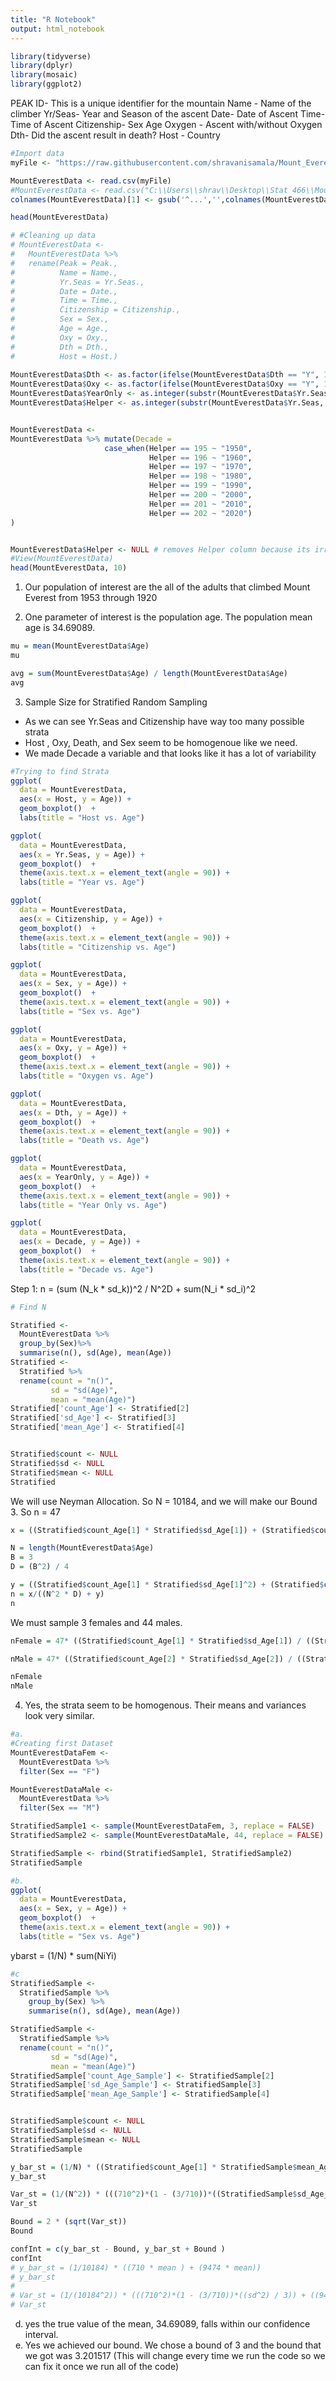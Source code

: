 ```yaml
---
title: "R Notebook"
output: html_notebook
---
```


```r
library(tidyverse)
library(dplyr)
library(mosaic)
library(ggplot2)
```

PEAK ID- This is a unique identifier for the mountain
Name - Name of the climber
Yr/Seas- Year and Season of the ascent
Date- Date of Ascent
Time- Time of Ascent
Citizenship-
Sex
Age
Oxygen - Ascent with/without Oxygen
Dth- Did the ascent result in death?
Host - Country

```r
#Import data
myFile <- "https://raw.githubusercontent.com/shravanisamala/Mount_Everest_Project/master/Mt_Everest_Ascent_Data.csv"

MountEverestData <- read.csv(myFile)
#MountEverestData <- read.csv("C:\\Users\\shrav\\Desktop\\Stat 466\\Mount_Everest_Project\\Mt_Everest_Ascent_Data.csv")
colnames(MountEverestData)[1] <- gsub('^...','',colnames(MountEverestData)[1])

head(MountEverestData)

# #Cleaning up data
# MountEverestData <- 
#   MountEverestData %>%
#   rename(Peak = Peak., 
#          Name = Name., 
#          Yr.Seas = Yr.Seas., 
#          Date = Date., 
#          Time = Time., 
#          Citizenship = Citizenship., 
#          Sex = Sex., 
#          Age = Age., 
#          Oxy = Oxy., 
#          Dth = Dth., 
#          Host = Host.)
  
MountEverestData$Dth <- as.factor(ifelse(MountEverestData$Dth == "Y", 1, 0)) #1 = death, 0 = alive
MountEverestData$Oxy <- as.factor(ifelse(MountEverestData$Oxy == "Y", 1, 0)) #1 = death, 0 = alive
MountEverestData$YearOnly <- as.integer(substr(MountEverestData$Yr.Seas, 1, 4))
MountEverestData$Helper <- as.integer(substr(MountEverestData$Yr.Seas, 1, 3))


MountEverestData <- 
MountEverestData %>% mutate(Decade =
                     case_when(Helper == 195 ~ "1950",
                               Helper == 196 ~ "1960",
                               Helper == 197 ~ "1970",
                               Helper == 198 ~ "1980",
                               Helper == 199 ~ "1990",
                               Helper == 200 ~ "2000",
                               Helper == 201 ~ "2010",
                               Helper == 202 ~ "2020")
)


MountEverestData$Helper <- NULL # removes Helper column because its irrelavent lol 
#View(MountEverestData)
head(MountEverestData, 10)
```

1. Our population of interest are the all of the adults that climbed Mount Everest from 1953 through 1920

2. One parameter of interest is the population age. The population mean age is 34.69089. 
```r
mu = mean(MountEverestData$Age)
mu

avg = sum(MountEverestData$Age) / length(MountEverestData$Age)
avg
```
3. Sample Size for Stratified Random Sampling 
- As we can see Yr.Seas and Citizenship have way too many possible strata 
- Host , Oxy, Death, and Sex seem to be homogenoue like we need. 
- We made Decade a variable and that looks like it has a lot of variability 
```r
#Trying to find Strata
ggplot(
  data = MountEverestData, 
  aes(x = Host, y = Age)) +
  geom_boxplot()  + 
  labs(title = "Host vs. Age")

ggplot(
  data = MountEverestData, 
  aes(x = Yr.Seas, y = Age)) +
  geom_boxplot()  + 
  theme(axis.text.x = element_text(angle = 90)) +
  labs(title = "Year vs. Age")

ggplot(
  data = MountEverestData, 
  aes(x = Citizenship, y = Age)) +
  geom_boxplot()  + 
  theme(axis.text.x = element_text(angle = 90)) +
  labs(title = "Citizenship vs. Age")

ggplot(
  data = MountEverestData, 
  aes(x = Sex, y = Age)) +
  geom_boxplot()  + 
  theme(axis.text.x = element_text(angle = 90)) +
  labs(title = "Sex vs. Age")

ggplot(
  data = MountEverestData, 
  aes(x = Oxy, y = Age)) +
  geom_boxplot()  + 
  theme(axis.text.x = element_text(angle = 90)) +
  labs(title = "Oxygen vs. Age")

ggplot(
  data = MountEverestData, 
  aes(x = Dth, y = Age)) +
  geom_boxplot()  + 
  theme(axis.text.x = element_text(angle = 90)) +
  labs(title = "Death vs. Age")

ggplot(
  data = MountEverestData, 
  aes(x = YearOnly, y = Age)) +
  geom_boxplot()  + 
  theme(axis.text.x = element_text(angle = 90)) +
  labs(title = "Year Only vs. Age")

ggplot(
  data = MountEverestData, 
  aes(x = Decade, y = Age)) +
  geom_boxplot()  + 
  theme(axis.text.x = element_text(angle = 90)) +
  labs(title = "Decade vs. Age")
```

Step 1: n = (sum (N_k * sd_k))^2 / N^2D + sum(N_i * sd_i)^2
```r
# Find N

Stratified <- 
  MountEverestData %>%
  group_by(Sex)%>%
  summarise(n(), sd(Age), mean(Age))
Stratified <- 
  Stratified %>%
  rename(count = "n()", 
         sd = "sd(Age)", 
         mean = "mean(Age)")
Stratified['count_Age'] <- Stratified[2]
Stratified['sd_Age'] <- Stratified[3]
Stratified['mean_Age'] <- Stratified[4]


Stratified$count <- NULL
Stratified$sd <- NULL
Stratified$mean <- NULL
Stratified

```

We will use Neyman Allocation. So N = 10184, and we will make our Bound 3. So n = 47
```r

x = ((Stratified$count_Age[1] * Stratified$sd_Age[1]) + (Stratified$count_Age[2] * Stratified$sd_Age[2]))^2

N = length(MountEverestData$Age)
B = 3
D = (B^2) / 4

y = ((Stratified$count_Age[1] * Stratified$sd_Age[1]^2) + (Stratified$count_Age[2] * Stratified$sd_Age[2]^2))
n = x/((N^2 * D) + y)
n
```
We must sample 3 females and 44 males. 
```r
nFemale = 47* ((Stratified$count_Age[1] * Stratified$sd_Age[1]) / ((Stratified$count_Age[1] * Stratified$sd_Age[1]) + (Stratified$count_Age[2] * Stratified$sd_Age[2])))

nMale = 47* ((Stratified$count_Age[2] * Stratified$sd_Age[2]) / ((Stratified$count_Age[1] * Stratified$sd_Age[1]) + (Stratified$count_Age[2] * Stratified$sd_Age[2])))

nFemale
nMale
```

4. Yes, the strata seem to be homogenous. Their means and variances look very similar.
```r
#a. 
#Creating first Dataset
MountEverestDataFem <- 
  MountEverestData %>%
  filter(Sex == "F")

MountEverestDataMale <- 
  MountEverestData %>%
  filter(Sex == "M")

StratifiedSample1 <- sample(MountEverestDataFem, 3, replace = FALSE)
StratifiedSample2 <- sample(MountEverestDataMale, 44, replace = FALSE)

StratifiedSample <- rbind(StratifiedSample1, StratifiedSample2)
StratifiedSample

#b. 
ggplot(
  data = MountEverestData, 
  aes(x = Sex, y = Age)) +
  geom_boxplot()  + 
  theme(axis.text.x = element_text(angle = 90)) +
  labs(title = "Sex vs. Age")
```
ybarst = (1/N) * sum(NiYi)
```r
#c 
StratifiedSample <- 
  StratifiedSample %>%
    group_by(Sex) %>%
    summarise(n(), sd(Age), mean(Age))

StratifiedSample <- 
  StratifiedSample %>%
  rename(count = "n()", 
         sd = "sd(Age)", 
         mean = "mean(Age)")
StratifiedSample['count_Age_Sample'] <- StratifiedSample[2]
StratifiedSample['sd_Age_Sample'] <- StratifiedSample[3]
StratifiedSample['mean_Age_Sample'] <- StratifiedSample[4]


StratifiedSample$count <- NULL
StratifiedSample$sd <- NULL
StratifiedSample$mean <- NULL
StratifiedSample

y_bar_st = (1/N) * ((Stratified$count_Age[1] * StratifiedSample$mean_Age_Sample[1]) + (Stratified$count_Age[2] * StratifiedSample$mean_Age_Sample[2]))
y_bar_st

Var_st = (1/(N^2)) * (((710^2)*(1 - (3/710))*((StratifiedSample$sd_Age_Sample[1]^2) / 3)) + ((9474^2)*(1 - (44/9474)) * ((StratifiedSample$sd_Age_Sample[2]^2) / 44)))
Var_st

Bound = 2 * (sqrt(Var_st))
Bound

confInt = c(y_bar_st - Bound, y_bar_st + Bound )
confInt
# y_bar_st = (1/10184) * ((710 * mean ) + (9474 * mean))
# y_bar_st
# 
# Var_st = (1/(10184^2)) * (((710^2)*(1 - (3/710))*((sd^2) / 3)) + ((9474^2)*(1 - (44/9474)) * ((sd^2) / 44)))
# Var_st

```

d. yes the true value of the mean, 34.69089, falls within our confidence interval. 
e. Yes we achieved our bound. We chose a bound of 3 and the bound that we got was 3.201517 (This will change every time we run the code so we can fix it once we run all of the code)
